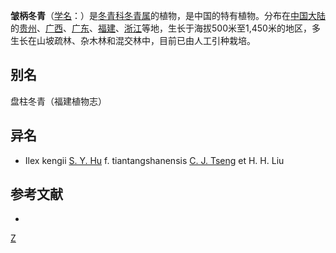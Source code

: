 {{Speciesbox 
| taxon = Ilex kengii
| authority = [[胡秀英|S. Y. Hu]]
}}

'''皱柄冬青'''（[[学名|学名]]：{{lang|la|''Ilex kengii''}}）是[[冬青科|冬青科]][[冬青属|冬青属]]的植物，是中国的特有植物。分布在[[中国大陆|中国大陆]]的[[贵州|贵州]]、[[广西|广西]]、[[广东|广东]]、[[福建|福建]]、[[浙江|浙江]]等地，生长于海拔500米至1,450米的地区，多生长在山坡疏林、杂木林和混交林中，目前已由人工引种栽培。

== 别名 ==
盘柱冬青（福建植物志）

== 异名 ==
* Ilex kengii [[胡秀英|S. Y. Hu]] f. tiantangshanensis [[曾沧江|C. J. Tseng]] et H. H. Liu

== 参考文献 ==
<div class="references-small">
* {{cite web| url =http://www.bioinfo.cn/db05/KmzwSpecies.php?action=view&id=14154| title =皱柄冬青| work =《中国高等植物数据库全库》| publisher =中国科学院微生物研究所| author =昆明植物研究所| accessdate =2009-02-24| deadurl =yes| archiveurl =https://web.archive.org/web/20160305001801/http://www.bioinfo.cn/db05/KmzwSpecies.php?action=view&id=14154| archivedate =2016年3月5日| df =}}
</div>
{{Taxonbar|from=Q15227943}}

[[Category:冬青属|Z]]


{{植物小作品}}